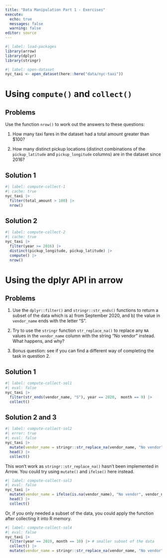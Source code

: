```yaml
---
title: "Data Manipulation Part 1 - Exercises"
execute:
  echo: true
  messages: false
  warning: false
editor: source
---
```


```r
#| label: load-packages
library(arrow)
library(dplyr)
library(stringr)
```

```r
#| label: open-dataset
nyc_taxi <- open_dataset(here::here("data/nyc-taxi"))
```

::: {#exercise-compute-collect .callout-tip}
# Using `compute()` and `collect()`

::: panel-tabset
## Problems

Use the function `nrow()` to work out the answers to these questions:

1.  How many taxi fares in the dataset had a total amount greater than \$100?

2.  How many distinct pickup locations (distinct combinations of the `pickup_latitude` and `pickup_longitude` columns) are in the dataset since 2016? 

## Solution 1

```r
#| label: compute-collect-1
#| cache: true
nyc_taxi |>
  filter(total_amount > 100) |>
  nrow()
```

## Solution 2

```r
#| label: compute-collect-2
#| cache: true
nyc_taxi |>
  filter(year >= 2016) |>
  distinct(pickup_longitude, pickup_latitude) |>
  compute() |>
  nrow()
```
:::
:::

::: {#exercise-dplyr-api .callout-tip}
# Using the dplyr API in arrow

::: panel-tabset
## Problems

1.  Use the `dplyr::filter()` and `stringr::str_ends()` functions to return a subset of the data which is a) from September 2020, and b) the value in `vendor_name` ends with the letter "S".

2.  Try to use the `stringr` function `str_replace_na()` to replace any `NA` values in the `vendor_name` column with the string "No vendor" instead. What happens, and why?

3.  Bonus question: see if you can find a different way of completing the task in question 2.

## Solution 1

```r
#| label: compute-collect-sol1
#| eval: false
nyc_taxi |>
  filter(str_ends(vendor_name, "S"), year == 2020,  month == 9) |>
  collect()
```

## Solution 2 and 3

```r
#| label: compute-collect-sol2
#| error: true
#| eval: false
nyc_taxi |>
  mutate(vendor_name = stringr::str_replace_na(vendor_name, "No vendor")) |>
  head() |>
  collect()
```

This won't work as `stringr::str_replace_na()` hasn't been implemented in Arrow. You could try using `mutate()` and `ifelse()` here instead.

```r
#| label: compute-collect-sol3
#| eval: false
nyc_taxi |>
  mutate(vendor_name = ifelse(is.na(vendor_name), "No vendor", vendor_name)) |>
  head() |>
  collect()
```

Or, if you only needed a subset of the data, you could apply the function after collecting it into R memory.

```r
#| label: compute-collect-sol4
#| eval: false
nyc_taxi |>
  filter(year == 2019, month == 10) |> # smaller subset of the data
  collect() |>
  mutate(vendor_name = stringr::str_replace_na(vendor_name, "No vendor"))
```
:::
:::

